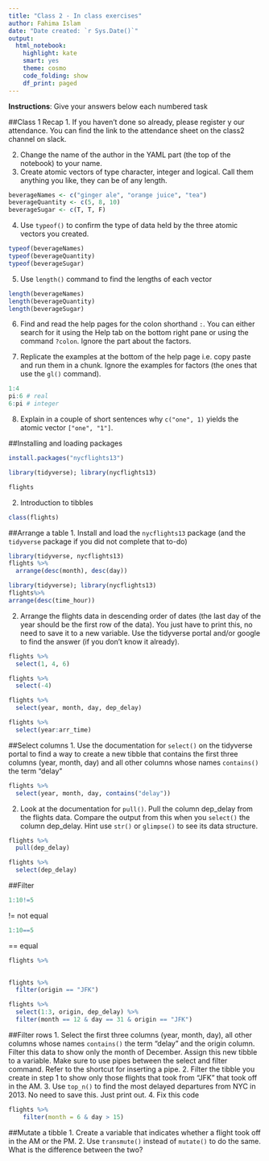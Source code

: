 ```yaml
---
title: "Class 2 - In class exercises"
author: Fahima Islam
date: "Date created: `r Sys.Date()`"
output:
  html_notebook:
    highlight: kate
    smart: yes
    theme: cosmo
    code_folding: show
    df_print: paged
---
```

**Instructions**: Give your answers below each numbered task

##Class 1 Recap
1. If you haven't done so already, please register y our attendance. You can find the link to the attendance sheet on the class2 channel on slack.

2. Change the name of the author in the YAML part (the top of the notebook) to your name.
3. Create atomic vectors of type character, integer and logical. Call them anything you like, they can be of any length.
```r
beverageNames <- c("ginger ale", "orange juice", "tea")
beverageQuantity <- c(5, 8, 10)
beverageSugar <- c(T, T, F)
```

4. Use `typeof()` to confirm the type of data held by the three atomic vectors you created.
```r
typeof(beverageNames)
typeof(beverageQuantity)
typeof(beverageSugar)
```

5. Use `length()` command to find the lengths of each vector
```r
length(beverageNames) 
length(beverageQuantity)
length(beverageSugar)
```

6. Find and read the help pages for the colon shorthand `:`. You can either search for it using the Help tab on the bottom right pane or using the command `?colon`. Ignore the part about the factors.

7. Replicate the examples at the bottom of the help page i.e. copy paste and run them in a chunk. Ignore the examples for factors (the ones that use the `gl()` command).
```r
1:4
pi:6 # real
6:pi # integer
```


8. Explain in a couple of short sentences why `c("one", 1)` yields the atomic vector `["one", "1"]`.

##Installing and loading packages
```r
install.packages("nycflights13")
```


```r
library(tidyverse); library(nycflights13)
```

```r
flights
```

2. Introduction to tibbles
```r
class(flights)
```

##Arrange a table
1. Install and load the `nycflights13` package (and the `tidyverse` package if you did not complete that to-do)
```r
library(tidyverse, nycflights13)
flights %>% 
  arrange(desc(month), desc(day))
```


```r
library(tidyverse); library(nycflights13)
flights%>%
arrange(desc(time_hour))
```





2. Arrange the flights data in descending order of dates (the last day of the year should be the first row of the data). You just have to print this, no need to save it to a new variable. Use the tidyverse portal and/or google to find the answer (if you don't know it already).

```r
flights %>% 
  select(1, 4, 6)
```

```r
flights %>% 
  select(-4)
```
```r
flights %>% 
  select(year, month, day, dep_delay)
```
```r
flights %>% 
  select(year:arr_time)
```


##Select columns
1. Use the documentation for `select()` on the tidyverse portal to find a way to create a new tibble that contains the first three columns (year, month, day) and all other columns whose names `contains()` the term "delay"
```r
flights %>% 
  select(year, month, day, contains("delay"))
```

2. Look at the documentation for `pull()`. Pull the column dep_delay from the flights data. Compare the output from this when you `select()` the column dep_delay. Hint use `str()` or `glimpse()` to see its data structure.
```r
flights %>% 
  pull(dep_delay)
```

```r
flights %>% 
  select(dep_delay)
```

##Filter
```r
1:10!=5
```
!= not equal

```r
1:10==5
```
== equal

```r
flights %>% 
  
```

```r
flights %>% 
  filter(origin == "JFK")
```

```r
flights %>% 
  select(1:3, origin, dep_delay) %>% 
  filter(month == 12 & day == 31 & origin == "JFK")
```


##Filter rows
1. Select the first three columns (year, month, day), all other columns whose names `contains()` the term "delay" and the origin column. Filter this data to show only the month of December. Assign this new tibble to a variable. Make sure to use pipes between the select and filter command. Refer to the shortcut for inserting a pipe.
2. Filter the tibble you create in step 1 to show only those flights that took from "JFK" that took off in the AM.
3. Use `top_n()` to find the most delayed departures from NYC in 2013. No need to save this. Just print out.
4. Fix this code
```r
flights %>% 
    filter(month = 6 & day > 15)
```

##Mutate a tibble
1. Create a variable that indicates whether a flight took off in the AM or the PM.
2. Use `transmute()` instead of `mutate()` to do the same. What is the difference between the two?

